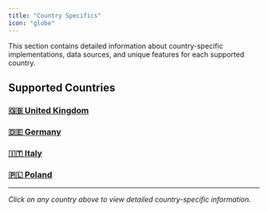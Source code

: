 ```yaml
---
title: "Country Specifics"
icon: "globe"
---
```


This section contains detailed information about country-specific implementations, data sources, and unique features for each supported country.

## Supported Countries

### [🇬🇧 United Kingdom](/essentials/uk)

### [🇩🇪 Germany](/essentials/germany)

### [🇮🇹 Italy](/essentials/italy)

### [🇵🇱 Poland](/essentials/poland)

---

_Click on any country above to view detailed country-specific information._
